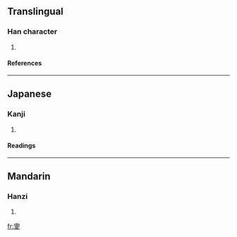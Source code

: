 ==Translingual==
===Han character===
{{Han char|rn=35|rad=夊|as=15|sn=18|four=|canj=竹金竹水 (HCHE)}}
# {{defn|Han|sort=夊15}}
====References====
{{Han ref|kx=0245.281|dkj=05744|dj=0486.230|hdz=20872.010|uh=5913|ud=22803}}
----
==Japanese==
===Kanji===
{{ja-kanji|grade=|rs=夊15}}
# {{defn|Japanese}} 
====Readings====
{{ja-readings|on=[[か]] (ka), [[げ]] (ge)|kun=[[なつ]] (natsu)}}
----
==Mandarin==
===Hanzi===
{{cmn-hanzi|pin=[[xià]] (xia4)|wg=hsia<sup>4</sup>}}
# {{defn|Mandarin}}

[[fr:夓]]